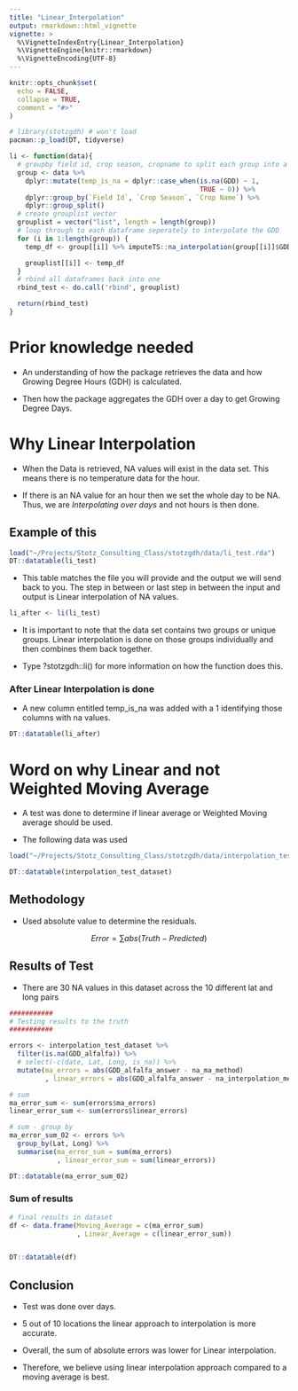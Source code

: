 ```yaml
---
title: "Linear_Interpolation"
output: rmarkdown::html_vignette
vignette: >
  %\VignetteIndexEntry{Linear_Interpolation}
  %\VignetteEngine{knitr::rmarkdown}
  %\VignetteEncoding{UTF-8}
---
```


```r
knitr::opts_chunk$set(
  echo = FALSE, 
  collapse = TRUE,
  comment = "#>"
)
```

```r
# library(stotzgdh) # won't load 
pacman::p_load(DT, tidyverse)
```


```r
li <- function(data){
  # groupby field id, crop season, cropname to split each group into a dataframe.
  group <- data %>%
    dplyr::mutate(temp_is_na = dplyr::case_when(is.na(GDD) ~ 1,
                                                TRUE ~ 0)) %>%
    dplyr::group_by(`Field Id`, `Crop Season`, `Crop Name`) %>%
    dplyr::group_split()
  # create grouplist vector
  grouplist = vector("list", length = length(group))
  # loop through to each dataframe seperately to interpolate the GDD
  for (i in 1:length(group)) {
    temp_df <- group[[i]] %>% imputeTS::na_interpolation(group[[i]]$GDD, option = 'linear', maxgap = Inf)

    grouplist[[i]] <- temp_df
  }
  # rbind all dataframes back into one
  rbind_test <- do.call('rbind', grouplist)

  return(rbind_test)
}
```


# Prior knowledge needed

* An understanding of how the package retrieves the data and how Growing Degree Hours (GDH) is calculated. 

* Then how the package aggregates the GDH over a day to get Growing Degree Days. 

# Why Linear Interpolation

* When the Data is retrieved, NA values will exist in the data set. This means there is no temperature data for the hour. 

* If there is an NA value for an hour then we set the whole day to be NA. Thus, we are *Interpolating over days* and not hours is then done.

## Example of this

```r
load("~/Projects/Stotz_Consulting_Class/stotzgdh/data/li_test.rda")
DT::datatable(li_test)
```


* This table matches the file you will provide and the output we will send back to you. The step in between or last step in between the input and output is Linear interpolation of NA values. 

```r
li_after <- li(li_test)
```

* It is important to note that the data set contains two groups or unique groups. Linear interpolation is done on those groups individually and then combines them back together. 

* Type ?stotzgdh::li() for more information on how the function does this.

### After Linear Interpolation is done

* A new column entitled temp_is_na was added with a 1 identifying those columns with na values. 

```r
DT::datatable(li_after)
```


# Word on why Linear and not Weighted Moving Average

* A test was done to determine if linear average or Weighted Moving average should be used. 

* The following data was used

```r
load("~/Projects/Stotz_Consulting_Class/stotzgdh/data/interpolation_test_dataset.rda")

DT::datatable(interpolation_test_dataset)
```

## Methodology

* Used absolute value to determine the residuals. 

$$
Error = \sum abs(Truth - Predicted)
$$

## Results of Test

* There are 30 NA values in this dataset across the 10 different lat and long pairs

```r
###########
# Testing results to the truth 
###########

errors <- interpolation_test_dataset %>% 
  filter(is.na(GDD_alfalfa)) %>% 
  # select(-c(date, Lat, Long, is_na)) %>% 
  mutate(ma_errors = abs(GDD_alfalfa_answer - na_ma_method)
         , linear_errors = abs(GDD_alfalfa_answer - na_interpolation_method))

# sum 
ma_error_sum <- sum(errors$ma_errors)
linear_error_sum <- sum(errors$linear_errors)

# sum - group by 
ma_error_sum_02 <- errors %>% 
  group_by(Lat, Long) %>% 
  summarise(ma_error_sum = sum(ma_errors)
            , linear_error_sum = sum(linear_errors))

DT::datatable(ma_error_sum_02)
```


### Sum of results


```r
# final results in dataset
df <- data.frame(Moving_Average = c(ma_error_sum)
                 , Linear_Average = c(linear_error_sum))


DT::datatable(df)
```



## Conclusion

* Test was done over days. 

* 5 out of 10 locations the linear approach to interpolation is more accurate.

* Overall, the sum of absolute errors was lower for Linear interpolation. 

* Therefore, we believe using linear interpolation approach compared to a moving average is best.
